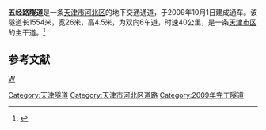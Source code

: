 {{Infobox China Road
|路牌类型=Tianjin
|中文道路名称=五经路
|道路方向=NS
|道路名称拼音=WUJING LU
|道路总长度=1.554
|所在地区=[[河北区|河北区]]
|起点=华龙道
|终点=[[大沽桥|大沽桥]]
|通车日期=2009年10月1日
}}
'''五经路隧道'''是一条[[天津市|天津市]][[河北区|河北区]]的地下交通通道，于2009年10月1日建成通车。该隧道长1554米，宽26米，高4.5米，为双向6车道，时速40公里，是一条[[天津市区|天津市区]]的主干道。<ref>{{Cite web |url=http://news.sohu.com/20091001/n267123931.shtml |title=五经路隧道通车 |accessdate=2009-12-20 |archive-date=2019-07-22 |archive-url=https://web.archive.org/web/20190722060802/http://news.sohu.com/20091001/n267123931.shtml |dead-url=no }}</ref>

==参考文献==
<div class="references-small">
<references />
</div>

{{天津小作品}}
{{天津桥隧}}
[[Category:天津隧道|Category:天津隧道]]
[[category:中国公路隧道|W]]
[[Category:天津市河北区道路|Category:天津市河北区道路]]
[[Category:2009年完工隧道|Category:2009年完工隧道]]